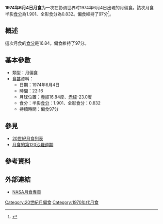 {{Notability|time=2022-05-10T08:35:07+00:00}}
{{Infobox lunar eclipse
| date        = 1974年6月4日
| time        = 22:16
| nature     = 月偏食
| saros       = 120
| gamma           = -0.549
| magnitude      = 半影食分：1.901<br/>全影食分：0.832
| par_duration   = 97分
| tot_duration    = 
| chart               = Lunar eclipse chart close-1974Jun04.png
}}
'''1974年6月4日月食'''为一次在协调世界时1974年6月4日出現的月偏食。該次月食半影[[食分|食分]]為1.901、全影食分為0.832。偏食維持了97分<ref name="nasa_catalog_list">{{cite web|url=http://eclipse.gsfc.nasa.gov/LEcat/LE1901-2000.html|title=Lunar Eclipses: 1901 to 2000|language=en|publisher=[[NASA|NASA]]|archiveurl=https://web.archive.org/web/20080331031357/http://eclipse.gsfc.nasa.gov/LEcat/LE1901-2000.html|archivedate=2008-03-31|deadurl=yes|accessdate=2016-09-10}}</ref>。

== 概述 ==
這次月食的[[食分|食分]]是16.84，偏食維持了97分。

== 基本參數 ==
{{NoteUTC}}
* 類型：月偏食
*[[食甚|食甚]]資料：
** 日期：1974年6月4日
** 時間：22:16
** 月球位置：[[赤經|赤經]]16.84度、[[赤緯|赤緯]]-23.0度
** 食分：半影[[食分|食分]]：1.901、全影食分：0.832
** 持續時間：偏食97分

== 參見 ==
{{portal box|天文學}}
* [[20世紀月食列表|20世紀月食列表]]
* [[月食的第120沙羅週期|月食的第120沙羅週期]]

== 參考資料 ==
{{reflist}}

== 外部連結 ==
* [http://eclipse.gsfc.nasa.gov/lunar.html NASA月食專頁]{{Wayback|url=http://eclipse.gsfc.nasa.gov/lunar.html |date=20181231235927 }}{{en icon}}
{{Lunar-eclipse-stub}}
{{月食}}

[[Category:20世紀月偏食|Category:20世紀月偏食]]
[[Category:1970年代月食|Category:1970年代月食]]